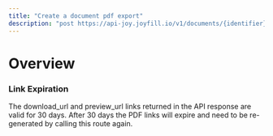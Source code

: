 ```yaml
---
title: "Create a document pdf export"
description: "post https://api-joy.joyfill.io/v1/documents/{identifier}/exports/pdf"
---
```


# Overview

### Link Expiration

The download\_url and preview\_url links returned in the API response are valid for 30 days. After 30 days the PDF links will expire and need to be re-generated by calling this route again.
